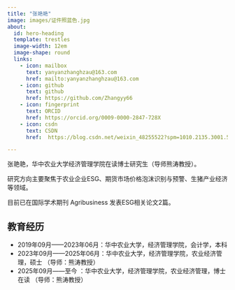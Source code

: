 ```yaml
---
title: "张艳艳"
image: images/证件照蓝色.jpg
about:
  id: hero-heading
  template: trestles
  image-width: 12em
  image-shape: round
  links:
    - icon: mailbox
      text: yanyanzhanghzau@163.com
      href: mailto:yanyanzhanghzau@163.com
    - icon: github
      text: github
      href: https://github.com/Zhangyy66
    - icon: fingerprint
      text: ORCID
      href: https://orcid.org/0009-0000-2847-728X
    - icon: csdn
      text: CSDN
      href:  https://blog.csdn.net/weixin_48255522?spm=1010.2135.3001.5421

---
```


::: {#hero-heading}

张艳艳，华中农业大学经济管理学院在读博士研究生（导师熊涛教授）。

研究方向主要聚焦于农业企业ESG、期货市场价格泡沫识别与预警、生猪产业经济等领域。

目前已在国际学术期刊 Agribusiness 发表ESG相关论文2篇。

## 教育经历

- 2019年09月——2023年06月：华中农业大学，经济管理学院，会计学，本科
- 2023年09月——2025年06月：华中农业大学，经济管理学院，农业经济管理，硕士     （导师：熊涛教授）
- 2025年09月——至今      ：华中农业大学，经济管理学院，农业经济管理，博士在读  （导师：熊涛教授）

:::
